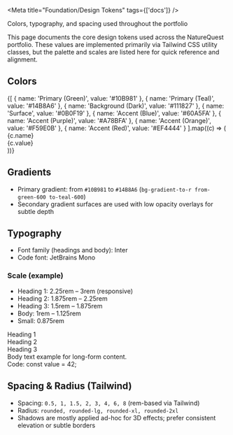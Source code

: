 
<Meta title="Foundation/Design Tokens" tags={['docs']} />

<Title>Design Tokens</Title>

<Subtitle>Colors, typography, and spacing used throughout the portfolio</Subtitle>

<Description>
This page documents the core design tokens used across the NatureQuest portfolio. These values are implemented primarily via Tailwind CSS utility classes, but the palette and scales are listed here for quick reference and alignment.
</Description>

## Colors

<div style={{ display: 'grid', gridTemplateColumns: 'repeat(auto-fill, minmax(160px, 1fr))', gap: '12px' }}>
  {[
    { name: 'Primary (Green)', value: '#10B981' },
    { name: 'Primary (Teal)', value: '#14B8A6' },
    { name: 'Background (Dark)', value: '#111827' },
    { name: 'Surface', value: '#0B0F19' },
    { name: 'Accent (Blue)', value: '#60A5FA' },
    { name: 'Accent (Purple)', value: '#A78BFA' },
    { name: 'Accent (Orange)', value: '#F59E0B' },
    { name: 'Accent (Red)', value: '#EF4444' }
  ].map((c) => (
    <div key={c.name} style={{ border: '1px solid #1f2937', borderRadius: 8, overflow: 'hidden' }}>
      <div style={{ height: 56, background: c.value }} />
      <div style={{ padding: 8, fontSize: 12, color: '#D1D5DB' }}>
        <div style={{ fontWeight: 600 }}>{c.name}</div>
        <div>{c.value}</div>
      </div>
    </div>
  ))}
</div>

## Gradients

- Primary gradient: from `#10B981` to `#14B8A6` (`bg-gradient-to-r from-green-600 to-teal-600`)
- Secondary gradient surfaces are used with low opacity overlays for subtle depth

## Typography

- Font family (headings and body): Inter
- Code font: JetBrains Mono

### Scale (example)

- Heading 1: 2.25rem – 3rem (responsive)
- Heading 2: 1.875rem – 2.25rem
- Heading 3: 1.5rem – 1.875rem
- Body: 1rem – 1.125rem
- Small: 0.875rem

<div style={{ display: 'grid', gap: 12 }}>
  <div style={{ fontFamily: 'Inter, sans-serif', fontWeight: 800, fontSize: 36 }}>Heading 1</div>
  <div style={{ fontFamily: 'Inter, sans-serif', fontWeight: 700, fontSize: 28 }}>Heading 2</div>
  <div style={{ fontFamily: 'Inter, sans-serif', fontWeight: 700, fontSize: 22 }}>Heading 3</div>
  <div style={{ fontFamily: 'Inter, sans-serif', fontWeight: 400, fontSize: 16, color: '#D1D5DB' }}>Body text example for long-form content.</div>
  <div style={{ fontFamily: 'JetBrains Mono, monospace', fontSize: 14, color: '#9CA3AF' }}>Code: const value = 42;</div>
</div>

## Spacing & Radius (Tailwind)

- Spacing: `0.5, 1, 1.5, 2, 3, 4, 6, 8` (rem-based via Tailwind)
- Radius: `rounded, rounded-lg, rounded-xl, rounded-2xl`
- Shadows are mostly applied ad-hoc for 3D effects; prefer consistent elevation or subtle borders

